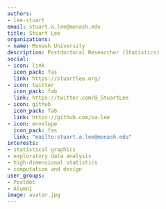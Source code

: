 ```yaml
---
authors:
- lee-stuart
email: stuart.a.lee@monash.edu
title: Stuart Lee
organizations:
- name: Monash University
description: Postdoctoral Researcher (Statistics)
social:
- icon: link
  icon_pack: fas
  link: https://stuartlee.org/
- icon: twitter
  icon_pack: fab
  link: https://twitter.com/@_StuartLee
- icon: github
  icon_pack: fab
  link: https://github.com/sa-lee
- icon: envelope
  icon_pack: fas
  link: "mailto:stuart.a.lee@monash.edu"
interests:
- statistical graphics
- exploratory data analysis
- high-dimensional statistics
- computation and design
user_groups:
- Postdoc
- Alumni
image: avatar.jpg
---
```

